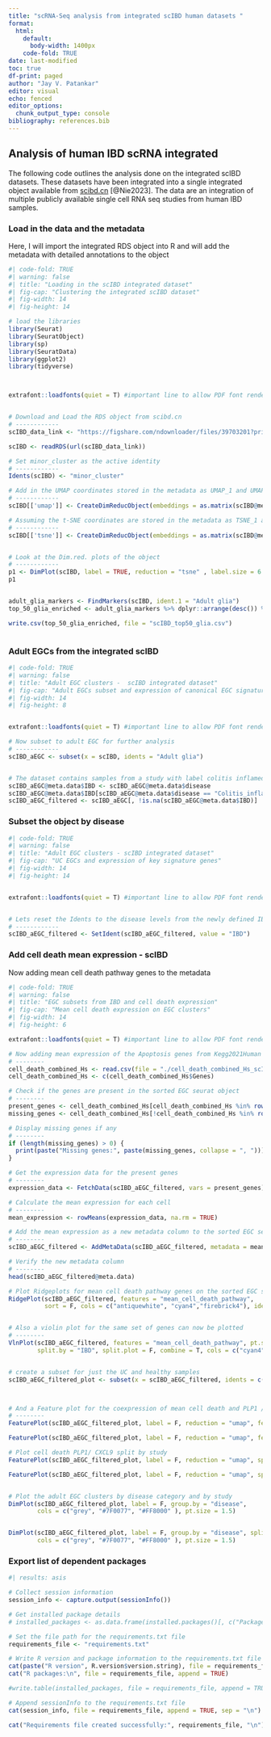 ```yaml
---
title: "scRNA-Seq analysis from integrated scIBD human datasets "
format: 
  html: 
    default:
      body-width: 1400px
    code-fold: TRUE
date: last-modified
toc: true
df-print: paged
author: "Jay V. Patankar"
editor: visual
echo: fenced
editor_options: 
  chunk_output_type: console
bibliography: references.bib
---
```


## Analysis of human IBD scRNA integrated

The following code outlines the analysis done on the integrated scIBD datasets. These datasets have been integrated into a single integrated object available from [scibd.cn](scibd.cn) [@Nie2023]. The data are an integration of multiple publicly available single cell RNA seq studies from human IBD samples.

### Load in the data and the metadata

Here, I will import the integrated RDS object into R and will add the metadata with detailed annotations to the object

```r
#| code-fold: TRUE
#| warning: false
#| title: "Loading in the scIBD integrated dataset"
#| fig-cap: "Clustering the integrated scIBD dataset"
#| fig-width: 14
#| fig-height: 14

# load the libraries
library(Seurat)
library(SeuratObject)
library(sp)
library(SeuratData)
library(ggplot2)
library(tidyverse)



extrafont::loadfonts(quiet = T) #important line to allow PDF font rendering


# Download and Load the RDS object from scibd.cn 
# ------------
scIBD_data_link <- "https://figshare.com/ndownloader/files/39703201?private_link=e8ebff28e5cd2a5ce6b4" # the figshare URL where the RDS matrix is available

scIBD <- readRDS(url(scIBD_data_link))

# Set minor_cluster as the active identity
# ------------
Idents(scIBD) <- "minor_cluster"

# Add in the UMAP coordinates stored in the metadata as UMAP_1 and UMAP_2
# ------------
scIBD[['umap']] <- CreateDimReducObject(embeddings = as.matrix(scIBD@meta.data[, c('gUMAP_1', 'gUMAP_2')]), key = "UMAP_")

# Assuming the t-SNE coordinates are stored in the metadata as TSNE_1 and TSNE_2
# ------------
scIBD[['tsne']] <- CreateDimReducObject(embeddings = as.matrix(scIBD@meta.data[, c('gTSNE_1', 'gTSNE_2')]), key = "tSNE_")


# Look at the Dim.red. plots of the object
# ------------
p1 <- DimPlot(scIBD, label = TRUE, reduction = "tsne" , label.size = 6.5) + NoLegend()
p1


adult_glia_markers <- FindMarkers(scIBD, ident.1 = "Adult glia")
top_50_glia_enriched <- adult_glia_markers %>% dplyr::arrange(desc()) %>% head(n = 50)

write.csv(top_50_glia_enriched, file = "scIBD_top50_glia.csv")



```

### Adult EGCs from the integrated scIBD

```r
#| code-fold: TRUE
#| warning: false
#| title: "Adult EGC clusters -  scIBD integrated dataset"
#| fig-cap: "Adult EGCs subset and expression of canonical EGC signature genes"
#| fig-width: 14
#| fig-height: 8


extrafont::loadfonts(quiet = T) #important line to allow PDF font rendering

# Now subset to adult EGC for further analysis
# ------------
scIBD_aEGC <- subset(x = scIBD, idents = "Adult glia")


# The dataset contains samples from a study with label colitis inflamed which will not be analysed due to incomplete metadata. For this, create custom metadata column that excludes Colitis_inflamed as a disease subset
scIBD_aEGC@meta.data$IBD <- scIBD_aEGC@meta.data$disease
scIBD_aEGC@meta.data$IBD[scIBD_aEGC@meta.data$disease == "Colitis_inflamed"] <- NA
scIBD_aEGC_filtered <- scIBD_aEGC[, !is.na(scIBD_aEGC@meta.data$IBD)]


```

### Subset the object by disease

```r
#| code-fold: TRUE
#| warning: false
#| title: "Adult EGC clusters - scIBD integrated dataset"
#| fig-cap: "UC EGCs and expression of key signature genes"
#| fig-width: 14
#| fig-height: 14


extrafont::loadfonts(quiet = T) #important line to allow PDF font rendering


# Lets reset the Idents to the disease levels from the newly defined IBD column to then display Vlnplots 
# ------------
scIBD_aEGC_filtered <- SetIdent(scIBD_aEGC_filtered, value = "IBD")

```

### Add cell death mean expression - scIBD

Now adding mean cell death pathway genes to the metadata

```r
#| code-fold: TRUE
#| warning: false
#| title: "EGC subsets from IBD and cell death expression"
#| fig-cap: "Mean cell death expression on EGC clusters"
#| fig-width: 14
#| fig-height: 6

extrafont::loadfonts(quiet = T) #important line to allow PDF font rendering

# Now adding mean expression of the Apoptosis genes from Kegg2021Human from MsigDB
# --------
cell_death_combined_Hs <- read.csv(file = "./cell_death_combined_Hs_scIBD.csv")
cell_death_combined_Hs <- c(cell_death_combined_Hs$Genes)

# Check if the genes are present in the sorted EGC seurat object
# --------
present_genes <- cell_death_combined_Hs[cell_death_combined_Hs %in% rownames(scIBD_aEGC_filtered)]
missing_genes <- cell_death_combined_Hs[!cell_death_combined_Hs %in% rownames(scIBD_aEGC_filtered)]

# Display missing genes if any
# --------
if (length(missing_genes) > 0) {
  print(paste("Missing genes:", paste(missing_genes, collapse = ", ")))
}

# Get the expression data for the present genes
# --------
expression_data <- FetchData(scIBD_aEGC_filtered, vars = present_genes)

# Calculate the mean expression for each cell
# --------
mean_expression <- rowMeans(expression_data, na.rm = TRUE)

# Add the mean expression as a new metadata column to the sorted EGC seurat 
# --------
scIBD_aEGC_filtered <- AddMetaData(scIBD_aEGC_filtered, metadata = mean_expression, col.name = "mean_cell_death_pathway")

# Verify the new metadata column
# --------
head(scIBD_aEGC_filtered@meta.data)

# Plot Ridgeplots for mean cell death pathway genes on the sorted EGC seurat
RidgePlot(scIBD_aEGC_filtered, features = "mean_cell_death_pathway",
          sort = F, cols = c("antiquewhite", "cyan4","firebrick4"), idents = c("Healthy", "UC_non_inflamed", "UC_inflamed"))


# Also a violin plot for the same set of genes can now be plotted
# --------
VlnPlot(scIBD_aEGC_filtered, features = "mean_cell_death_pathway", pt.size = 1.8,
        split.by = "IBD", split.plot = F, combine = T, cols = c("cyan4", "antiquewhite", "firebrick4"), idents = c("Healthy", "UC_non_inflamed", "UC_inflamed"), group.by = "IBD")


# create a subset for just the UC and healthy samples
scIBD_aEGC_filtered_plot <- subset(x = scIBD_aEGC_filtered, idents = c(c("Healthy", "UC_non_inflamed", "UC_inflamed")))



# And a Feature plot for the coexpression of mean cell death and PLP1 / CXCL9
# --------
FeaturePlot(scIBD_aEGC_filtered_plot, label = F, reduction = "umap", features = c("mean_cell_death_pathway", "PLP1"), pt.size = 1.0, blend = TRUE)

FeaturePlot(scIBD_aEGC_filtered_plot, label = F, reduction = "umap", features = c("mean_cell_death_pathway", "CXCL9"), pt.size = 1.0, blend = TRUE)

# Plot cell death PLP1/ CXCL9 split by study
FeaturePlot(scIBD_aEGC_filtered_plot, label = F, reduction = "umap", split.by = "study", features = c("mean_cell_death_pathway", "PLP1"), pt.size = 1.0)

FeaturePlot(scIBD_aEGC_filtered_plot, label = F, reduction = "umap", split.by = "study", features = c("mean_cell_death_pathway", "CXCL9"), pt.size = 1.0)


# Plot the adult EGC clusters by disease category and by study
DimPlot(scIBD_aEGC_filtered_plot, label = F, group.by = "disease",
        cols = c("grey", "#7F0077", "#FF8000" ), pt.size = 1.5)


DimPlot(scIBD_aEGC_filtered_plot, label = F, group.by = "disease", split.by = "study",
        cols = c("grey", "#7F0077", "#FF8000" ), pt.size = 1.5)


```

### Export list of dependent packages

```r
#| results: asis

# Collect session information
session_info <- capture.output(sessionInfo())

# Get installed package details
# installed_packages <- as.data.frame(installed.packages()[, c("Package", "Version")])

# Set the file path for the requirements.txt file
requirements_file <- "requirements.txt"

# Write R version and package information to the requirements.txt file
cat(paste("R version", R.version$version.string), file = requirements_file, sep = "\n")
cat("R packages:\n", file = requirements_file, append = TRUE)

#write.table(installed_packages, file = requirements_file, append = TRUE, col.names = FALSE, row.names = FALSE, sep = " ")

# Append sessionInfo to the requirements.txt file
cat(session_info, file = requirements_file, append = TRUE, sep = "\n")

cat("Requirements file created successfully:", requirements_file, "\n")

```
